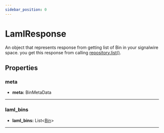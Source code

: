 ```yaml
---
sidebar_position: 0
---
```


# LamlResponse

An object that represents response from getting list of Bin in your signalwire space. you get this response from calling [repository.list()](cxml/java/reference/xml/LamlRepository.mdx#list).

## Properties

### meta

- **meta:** BinMetaData

---

### laml_bins

- **laml_bins:** List\<[Bin](cxml/java/reference/xml/classes/Bin.mdx)>

---